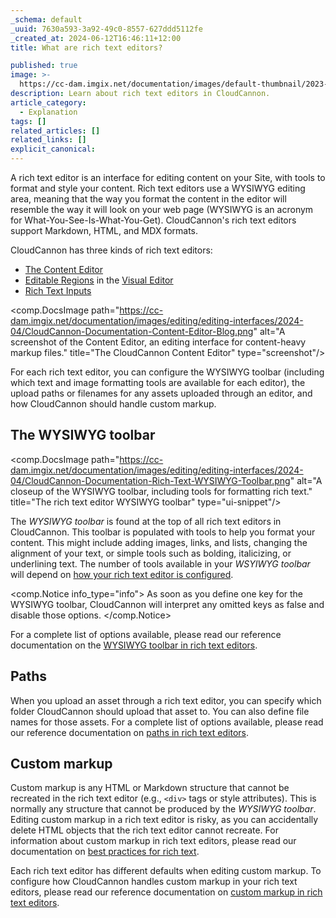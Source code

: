 ```yaml
---
_schema: default
_uuid: 7630a593-3a92-49c0-8557-627ddd5112fe
_created_at: 2024-06-12T16:46:11+12:00
title: What are rich text editors?

published: true
image: >-
  https://cc-dam.imgix.net/documentation/images/default-thumbnail/2023-Q4/CloudCannon-Documentation-Thumbnail.png
description: Learn about rich text editors in CloudCannon.
article_category:
  - Explanation
tags: []
related_articles: []
related_links: []
explicit_canonical:
---
```

A rich text editor is an interface for editing content on your Site, with tools to format and style your content. Rich text editors use a WYSIWYG editing area, meaning that the way you format the content in the editor will resemble the way it will look on your web page (WYSIWYG is an acronym for What-You-See-Is-What-You-Get). CloudCannon's rich text editors support Markdown, HTML, and MDX formats.

CloudCannon has three kinds of rich text editors:

* [The Content Editor](/documentation/articles/the-content-editor/)
* [Editable Regions](/documentation/articles/define-editable-regions-in-your-html/) in the [Visual Editor](/documentation/articles/the-visual-editor/)
* [Rich Text Inputs](/documentation/articles/what-is-a-rich-text-input/)

<comp.DocsImage path="https://cc-dam.imgix.net/documentation/images/editing/editing-interfaces/2024-04/CloudCannon-Documentation-Content-Editor-Blog.png" alt="A screenshot of the Content Editor, an editing interface for content-heavy markup files." title="The CloudCannon Content Editor" type="screenshot"/>

For each rich text editor, you can configure the WYSIWYG toolbar (including which text and image formatting tools are available for each editor), the upload paths or filenames for any assets uploaded through an editor, and how CloudCannon should handle custom markup.

## The WYSIWYG toolbar

<comp.DocsImage path="https://cc-dam.imgix.net/documentation/images/editing/editing-interfaces/2024-04/CloudCannon-Documentation-Rich-Text-WYSIWYG-Toolbar.png" alt="A closeup of the WYSIWYG toolbar, including tools for formatting rich text." title="The rich text editor WYSIWYG toolbar" type="ui-snippet"/>

The *WYSIWYG toolbar* is found at the top of all rich text editors in CloudCannon. This toolbar is populated with tools to help you format your content. This might include adding images, links, and lists, changing the alignment of your text, or simple tools such as bolding, italicizing, or underlining text. The number of tools available in your *WSYIWYG toolbar* will depend on [how your rich text editor is configured](/documentation/articles/configure-your-rich-text-editors/).

<comp.Notice info_type="info">
  As soon as you define one key for the WYSIWYG toolbar, CloudCannon will interpret any omitted keys as false and disable those options.
</comp.Notice>

For a complete list of options available, please read our reference documentation on the [WYSIWYG toolbar in rich text editors](/documentation/articles/rich-text-editor-reference/#wysiwyg-toolbar).

## Paths

When you upload an asset through a rich text editor, you can specify which folder CloudCannon should upload that asset to. You can also define file names for those assets. For a complete list of options available, please read our reference documentation on [paths in rich text editors](/documentation/articles/rich-text-editor-reference/#wysiwyg-toolbar).

## Custom markup

Custom markup is any HTML or Markdown structure that cannot be recreated in the rich text editor (e.g., `<div>` tags or style attributes). This is normally any structure that cannot be produced by the *WYSIWYG toolbar*. Editing custom markup in a rich text editor is risky, as you can accidentally delete HTML objects that the rich text editor cannot recreate. For information about custom markup in rich text editors, please read our documentation on [best practices for rich text](/documentation/articles/best-practices-for-rich-text/).

Each rich text editor has different defaults when editing custom markup. To configure how CloudCannon handles custom markup in your rich text editors, please read our reference documentation on [custom markup in rich text editors](/documentation/articles/rich-text-editor-reference/#wysiwyg-toolbar).